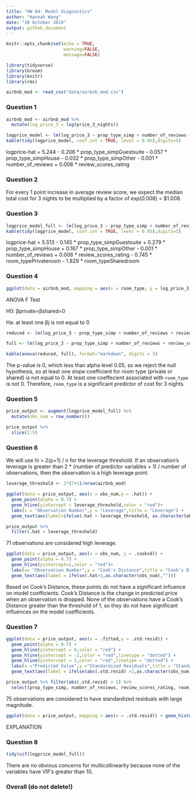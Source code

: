 ```yaml
---
title: "HW 04: Model diagnostics"
author: "Hannah Wang"
date: "10 October 2019"
output: github_document
---
```


```r
knitr::opts_chunk$set(echo = TRUE,
                      warning=FALSE,
                      message=FALSE)
```

```r
library(tidyverse)
library(broom)
library(knitr) 
library(rms)
```

```r
airbnb_mod <- read_csv("data/airbnb_mod.csv")
```

### Question 1

```r
airbnb_mod <- airbnb_mod %>%
  mutate(log_price_3 = log(price_3_nights))
```

```r
logprice_model <- lm(log_price_3 ~ prop_type_simp + number_of_reviews + review_scores_rating, data = airbnb_mod)
kable(tidy(logprice_model, conf.int = TRUE, level = 0.95),digits=5)
```

logprice-hat = 5.244 - 0.206 * prop_type_simpGuestsuite - 0.057 * prop_type_simpHouse - 0.032 * prop_type_simpOther - 0.001 * number_of_reviews + 0.008 * review_scores_rating

### Question 2

For every 1 point increase in average review score, we expect the median total cost for 3 nights to be multiplied by a factor of exp(0.008) = $1.008.

### Question 3

```r
logprice_model_full <- lm(log_price_3 ~ prop_type_simp + number_of_reviews + review_scores_rating + room_type, data = airbnb_mod)
kable(tidy(logprice_model, conf.int = TRUE, level = 0.95),digits=5)
```

logprice-hat = 5.513 - 0.145 * prop_type_simpGuestsuite + 0.279 * prop_type_simpHouse + 0.167 * prop_type_simpOther - 0.001 * number_of_reviews + 0.006 * review_scores_rating - 0.745 * room_typePrivateroom - 1.829 * room_typeSharedroom

### Question 4

```r
ggplot(data = airbnb_mod, mapping = aes(x = room_type, y = log_price_3)) + geom_boxplot() + labs(title = "Distribution of Logprice for 3 Nights by Room Type", x = "Room Type", y = "Logprice")
```

ANOVA F Test

H0: βprivate=βshared=0

Ha: at least one βj is not equal to 0

```r
reduced <- lm(log_price_3 ~ prop_type_simp + number_of_reviews + review_scores_rating, data = airbnb_mod)

full <- lm(log_price_3 ~ prop_type_simp + number_of_reviews + review_scores_rating + room_type, data = airbnb_mod)

kable(anova(reduced, full), format="markdown", digits = 3)
```

The p-value is 0, which less than alpha level 0.05, so we reject the null hypothesis, so at least one slope coefficient for room type (private or shared) is not equal to 0. At least one coeffecient associated with `room_type` is not 0. Therefore, `room_type` is a significant predictor of cost for 3 nights.

### Question 5

```r
price_output <- augment(logprice_model_full) %>%
  mutate(obs_num = row_number())

price_output %>%
  slice(1:5)
```

### Question 6

We will use hi > 2(p+1) / n for the leverage threshold. If an observation's leverage is greater than 2 * (number of predictor variables + 1) / number of observations, then the observation is a high leverage point.

```r
leverage_threshold <- 2*(7+1)/nrow(airbnb_mod)

ggplot(data = price_output, aes(x = obs_num,y = .hat)) + 
  geom_point(alpha = 0.7) + 
  geom_hline(yintercept = leverage_threshold,color = "red")+
  labs(x = "Observation Number",y = "Leverage",title = "Leverage") +
  geom_text(aes(label=ifelse(.hat > leverage_threshold, as.character(obs_num), "")), nudge_x = 4)
```

```r
price_output %>%
  filter(.hat > leverage_threshold)
```
71 observations are considered high leverage.

```r
ggplot(data = price_output, aes(x = obs_num, y = .cooksd)) + 
  geom_point(alpha = 0.7) + 
  geom_hline(yintercept=1,color = "red")+
  labs(x= "Observation Number",y = "Cook's Distance",title = "Cook's Distance") +
  geom_text(aes(label = ifelse(.hat>1,as.character(obs_num),"")))
```

Based on Cook's Distance, these points do not have a significant influence on model coefficients. Cook's Distance is the change in predicted price when an observation is dropped. None of the observations have a Cook's Distance greater than the threshold of 1, so they do not have significant influences on the model coefficients.

### Question 7

```r
ggplot(data = price_output, aes(x = .fitted,y = .std.resid)) +
  geom_point(alpha = 0.7) + 
  geom_hline(yintercept = 0,color = "red") +
  geom_hline(yintercept = -2,color = "red",linetype = "dotted") +
  geom_hline(yintercept = 2,color = "red",linetype = "dotted") +
  labs(x ="Predicted Value",y ="Standardized Residuals",title = "Standardized Residuals vs. Predicted") +
  geom_text(aes(label = ifelse(abs(.std.resid) >2,as.character(obs_num),"")), nudge_x = 0.3)
```


```r
price_output %>% filter(abs(.std.resid) > 2) %>% 
  select(prop_type_simp, number_of_reviews, review_scores_rating, room_type)
```

75 observations are considered to have standardized residuals with large magnitude. 

```r
ggplot(data = price_output, mapping = aes(x = .std.resid)) + geom_histogram() + labs(title = "Distribution of Standard Residuals")
```

EXPLANATION

### Question 8

```r
tidy(vif(logprice_model_full))
```

There are no obvious concerns for multicollinearity because none of the variables have VIF's greater than 10.

### Overall (do not delete!)





